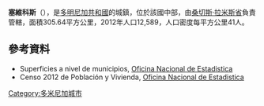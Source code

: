 {{Coord|19|0|0|N|69|58|48|W|display=title}}

'''塞維科斯'''（{{lang-es|Cevicos}}），是[[多明尼加共和國|多明尼加共和國]]的城鎮，位於該國中部，由[[桑切斯·拉米斯省|桑切斯·拉米斯省]]負責管轄，面積305.64平方公里，2012年人口12,589，人口密度每平方公里41人。

==參考資料==
*Superficies a nivel de municipios, [https://web.archive.org/web/20090417021712/http://one.gob.do/index.php?option=com_content&task=view&id=63&Itemid=283 Oficina Nacional de Estadistica]
*Censo 2012 de Población y Vivienda, [http://one.gob.do/ Oficina Nacional de Estadistica]

{{DominicanRepublic-geo-stub}}
[[Category:多米尼加城市|Category:多米尼加城市]]